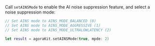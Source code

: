 Call `setAINSMode` to enable the AI noise suppression feature, and select a noise suppression mode:


```swift    
// Set AINS mode to AINS_MODE_BALANCED (0)
// Set AINS mode to AINS_MODE_AGGRESSIVE (1)
// Set AINS mode to AINS_MODE_ULTRALOWLATENCY (2)

let result = agoraKit.setAINSMode(true, mpde: 2)
```